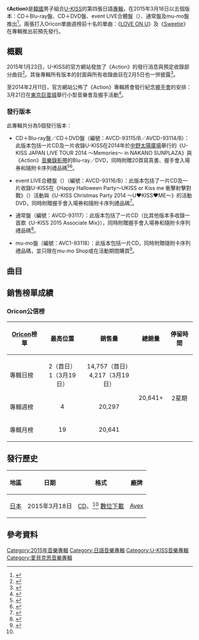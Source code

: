 {{Infobox album <!-- See Wikipedia:WikiProject Albums -->
| Name        = Action
| Type        = 錄音室專輯
| Artist      = [[U-KISS|U-KISS]]
| Cover       = U-KISS Action.jpg
| Border      = 
| Caption     = 通常盤封面
| Released    = {{Start date|2015|3|18}}
| Recorded    = 2014年－2015年
| Genre       = [[日語流行音樂|日語流行音樂]]
| Length      = 47分50秒
| Label       = [[Avex|Avex]]
| Language    = [[日語|日語]]
| Producer    = 
| Chart position = * 日榜最高排名第2位<small>（[[Oricon公信榜|Oricon]]）</small>
* 週間最高排名第4位<small>（[[Oricon公信榜|Oricon]]）</small> 
| Last album  = [[Always_(U-KISS迷你專輯)|Always]]<br>（2015年）
| This album  = '''Action'''<br>（2015年）
| Next album  = [[THE_CHRISTMAS_ALBUM|THE CHRISTMAS ALBUM]]<br>（2015年）
| Misc        = {{singles
  | Promo          = yes
  | Name           = Action
  | Type           = studio
  | Single 1       = [[LOVE_ON_U|LOVE ON U]]
  | Single 1 date  = {{Start date|2014|7|16}}
  | Single 2       = [[Sweetie_(U-KISS單曲)|Sweetie]]
  | Single 2 date  = {{Start date|2014|12|17}}
  }}
}}

《'''Action'''》是[[韓國|韓國]]男子組合[[U-KISS|U-KISS]]的第四張日語[[專輯|專輯]]，在2015年3月18日以五個版本：CD＋Blu-ray盤、CD＋DVD盤、event LIVE合體盤（{{lang-ja|イベントLIVE合体盤}}）、通常盤及mu-mo盤推出<ref name="list">{{cite web|title=U-KISS、4thアルバム「Action」のジャケット写真＆収録内容解禁！|url=http://japanese.kpopstarz.com/articles/27051/20150207/u-kiss-prelease.htm|website=kpopstarz|date=2015-02-07|accessdate=2015-02-08|language=ja|archive-date=2015-04-02|archive-url=https://web.archive.org/web/20150402112708/http://japanese.kpopstarz.com/articles/27051/20150207/u-kiss-prelease.htm|dead-url=no}}</ref>。兩張打入Oricon單曲週榜前十名的單曲：《[[LOVE_ON_U|LOVE ON U]]》及《[[Sweetie_(U-KISS單曲)|Sweetie]]》在專輯推出前預先發行。

==概觀==
2015年1月23日，U-KISS的官方網站發放了《Action》的發行消息與預定收錄部分曲目<ref name="inf">{{cite web|title=4枚目のアルバム「Action」発売決定！！|url=http://u-kiss.jp/news/detail.php?id=1018288|date=2015-01-23|accessdate=2015-02-11|language=ja|archive-date=2015-02-18|archive-url=https://web.archive.org/web/20150218050151/http://u-kiss.jp/news/detail.php?id=1018288|dead-url=no}}</ref>。其後專輯所有版本的封面與所有收錄曲目在2月5日也一併披露<ref>{{cite web|title=アルバム「Action」のジャケット写真＆収録内容発表！！|url=http://u-kiss.jp/news/detail.php?id=1018780|date=2015-02-05|accessdate=2015-02-11|language=ja|archive-date=2015-02-24|archive-url=https://web.archive.org/web/20150224223122/http://u-kiss.jp/news/detail.php?id=1018780|dead-url=no}}</ref>。

至2014年2月11日，官方網站公佈了《Action》專輯將會發行紀念[[握手會|握手會]]的安排：3月21日在[[東京巨蛋城|東京巨蛋城]]舉行小型音樂會及握手活動<ref>{{cite web|title=3/18発売U-KISS NEW AL「Action」発売記念封入参加券対象握手会開催決定！|url=http://u-kiss.jp/news/detail.php?id=1018913|date=2015-02-11|accessdate=2015-02-11|language=ja|archive-date=2015-02-24|archive-url=https://web.archive.org/web/20150224223133/http://u-kiss.jp/news/detail.php?id=1018913|dead-url=no}}</ref>。

===發行版本===
此專輯共分為5個發行版本：

*CD＋Blu-ray盤／CD＋DVD盤（編號：AVCD-93115/B／AVCD-93114/B）：此版本包括一片CD及一片收錄U-KISS在2014年於[[中野太陽廣場|中野太陽廣場]]舉行的《U-KISS JAPAN LIVE TOUR 2014 ～Memories～ in NAKANO SUNPLAZA》與《Action》[[音樂錄影帶|音樂錄影帶]]的Blu-ray／DVD，同時附贈20頁寫真書、握手會入場券和隨附卡序列禮品碼<ref name="spb">{{cite web|url=http://www.amazon.co.jp/dp/B00SKULLN2|title=Amazon.co.jp: U-KISS : Action (CD+Blu-ray Disc) (初回生産限定盤) - 音楽|date=|work=|publisher=[[amazon|amazon]]|accessdate=2015-02-11|language=ja|archive-date=2019-09-19|archive-url=https://web.archive.org/web/20190919023436/https://www.amazon.co.jp/dp/B00SKULLN2|dead-url=no}}</ref><ref name="spd">{{cite web|url=http://www.amazon.co.jp/dp/B00SKULLKU|title=Amazon.co.jp: U-KISS : Action (CD+DVD) (初回生産限定盤) - 音楽|date=|work=|publisher=[[amazon|amazon]]|accessdate=2015-02-11|language=ja|archive-date=2019-09-19|archive-url=https://web.archive.org/web/20190919023432/https://www.amazon.co.jp/dp/B00SKULLKU|dead-url=no}}</ref>。

*event LIVE合體盤（{{lang-ja|イベントLIVE合体盤}}）（編號：AVCD-93116/B）：此版本包括了一片CD及一片收錄U-KISS在《Happy Halloween Party～UKISS or Kiss me 衝擊射擊對戰》（{{lang-ja|Happy Halloween Party～UKISS or Kiss me ドキドキ どっきり大作戦～}}）活動與《U-KISS Christmas Party 2014 ～U♥KISS♥ME～》的活動DVD，同時附贈握手會入場券和隨附卡序列禮品碼<ref name="spe">{{cite web|url=http://www.amazon.co.jp/dp/B00SKULLMI|title=U-KISS - Action (CD+DVD) - 音楽|date=|work=|publisher=[[amazon|amazon]]|accessdate=2015-02-11|language=ja|archive-date=2019-09-19|archive-url=https://web.archive.org/web/20190919023436/https://www.amazon.co.jp/dp/B00SKULLMI|dead-url=no}}</ref>。

*通常盤（編號：AVCD-93117）：此版本包括了一片CD（比其他版本多收錄一首歌《U-KISS 2015 Associate Mix》），同時附贈握手會入場券和隨附卡序列禮品碼<ref name="regular">{{cite web|url=http://www.amazon.co.jp/dp/B00SKULLM8|title=U-KISS - Action - 音楽|date=|work=|publisher=[[amazon|amazon]]|accessdate=2015-02-11|language=ja|archive-date=2015-06-14|archive-url=https://web.archive.org/web/20150614005517/http://www.amazon.co.jp/dp/B00SKULLM8|dead-url=no}}</ref>。

*mu-mo盤（編號：AVC1-93118）：此版本包括一片CD，同時附贈隨附卡序列禮品碼，並只限在mu-mo Shop或在活動期間購買<ref name="mumo">{{cite web|url=http://shop.mu-mo.net/a/item1/?jsiteid=mumo&seq_exhibit_id=133337|title=Action【mu-moショップ・イベント会場限定盤】（CDのみ）｜mu-moショップ|date=|work=|publisher=[[mu-mo_Shop|mu-mo Shop]]|accessdate=2015-02-11|language=ja|archive-date=2015-03-20|archive-url=https://web.archive.org/web/20150320064659/http://shop.mu-mo.net/a/item1/?jsiteid=mumo&seq_exhibit_id=133337|dead-url=no}}</ref>。

==曲目==
{{tracklist
| collapsed       = no
| headline        = 基本曲目<ref name="list"/>
| total_length    = 47:50

| title1          = Black hole ~Intro~
| music1          = {{link-ja|阿部隆大|阿部隆大}}
| lyrics1         = [[禹成賢|Kevin]]<br>[[金炅才|ELI]]
| arranger1       = 阿部隆大
| length1         = 2:13

| title2          = FEEL IT
| music2          = [[Command_Freaks|Command Freaks]]<br>[[Casper|Casper]]
| lyrics2         = Casper<br>[[Ayaka_Kinugawa|Ayaka Kinugawa]]
| arranger2       = Command Freaks<br>Casper
| length2         = 3:34

| title3          = [[LOVE_ON_U|LOVE ON U]]
| music3          = [[金大成|金大成]]（{{lang|ko|김태성}}）<br>Casper<br>[[Jake_K|Jake K]]
| lyrics3         = [[TAKERU|TAKERU]]
| arranger3       = 金大成<br>Casper<br>Jake K
| length3         = 3:23

| title4          = Action
| music4          = [[Stand_Alone|Stand Alone]]<br>[[Carlos_Okabe|Carlos Okabe]]
| lyrics4         = Carlos Okabe
| arranger4       = Stand Alone
| length4         = 4:07

| title5          = [[Sweetie_(U-KISS單曲)|Sweetie]]
| music5          = Command Freaks<br>Casper
| lyrics5         = {{link-ja|上田起士|上田起士}}
| arranger5       = Command Freaks<br>Casper
| length5         = 4:16

| title6          = If...
| music6          = [[TANTARAS|TANTARAS]]
| lyrics6         = [[澤口千惠|澤口千惠]]（{{lang|ja|沢口 千恵}}）
| arranger6       = TANTARAS
| length6         = 4:40

| title7          = Brave
| music7          = {{link-ja|河合英嗣|河合英嗣}}
| lyrics7         = 河合英嗣
| arranger7       = {{link-ja|清水武仁|清水武仁}}<br>[[ats-|ats-]]
| length7         = 5:00

| title8          = JACKPOT
| music8          = {{link-ja|陶山隼|陶山隼}}
| lyrics8         = 澤口千惠<br>ELI
| arranger8       = 陶山隼
| length8         = 4:02

| title9          = Head Up High
| music9          = Command Freaks<br>{{link-en|Andrew Choi|Andrew Choi}}<br>220
| lyrics9         = TAKERU
| arranger9       = Command Freaks
| length9         = 3:30

| title10         = One Call Away
| music10         = Andrew Choi<br>220<br>[[Brian_Cho|Brian Cho]]
| lyrics10        = {{link-ja|加藤健|Kenn Kato|Kenn Kato}}
| arranger10      = 220<br>Brian Cho
| length10        = 4:29

| title11         = 再一次
| note11          = {{lang|ja|もう一度}}
| music11         = {{link-ja|大谷靖夫|大谷靖夫|y@suo ohtani}}
| lyrics11        = {{link-ja|BOUNCEBACK|BOUNCEBACK}}
| arranger11      = ats-
| length11        = 4:59

| title12         = You are the reason ~Ending~
| music12         = 阿部隆大
| lyrics12        = Kevin<br>ELI
| arranger12      = 阿部隆大
| length12        = 3:52
}}
{{tracklist
| collapsed       = yes
| headline        = 通常盤附贈曲目<ref name="regular"/>
| total_length    = 

| title13         = U-KISS 2015 Associate Mix
| music13         = 
| lyrics13        = 
| arranger13      = 
| length13        = 

}}
{{tracklist
| collapsed       = yes
| headline        = Blu-ray／DVD<small>（CD＋Blu-ray盤／CD＋DVD盤）：《U-KISS JAPAN LIVE TOUR 2014 ～Memories～ in NAKANO SUNPLAZA》</small><ref name="spb"/><ref name="spd"/>

| title1          = FLY HIGH ～Intro～
| title2          = [[Break_up_(U-KISS單曲)|Break up]]
| title3          = Bungee Jum
| title4          = [[One_of_You|One of You]]
| title5          = Baby,Touch Me
| title6          = Crazy 4 U
| title7          = SOMEDAY
| note7           = 日語版
| title8          = [[Fall_in_Love_/_Shape_of_your_heart|Fall in Love]]
| title9          = [[Tick_Tack|Tick Tack]]
| title10         = -Jun Solo Dance-
| note10          = 表演
| title11         = LOVE ON U
| title12         = FEEL IT
| title13         = Standing Still
| note13          = 日語版
| title14         = She's Mine
| title15         = Spring Rain
| title16         = Come Back To ME
| title17         = Forbidden Love
| title18         = nightmare
| title19         = [[Fall_in_Love_/_Shape_of_your_heart|Shape of your heart]]
| title20         = NEVERLAND
| note20          = 日語版
| title21         = Without You
| title22         = Action
| note22          = 音樂錄影帶

}}
{{tracklist
| collapsed       = yes
| headline        = DVD <small>（event LIVE合體盤）：《Happy Halloween Party～UKISS or Kiss me 衝擊射擊對戰》（{{lang|ja|Happy Halloween Party～UKISS or Kiss me ドキドキ どっきり大作戦～}}）</small><ref name=spe/>

| title1          = 開場
| title2          = MISSION CLEAR ACT
| title3          = LOVE ON U
| title4          = FEEL IT
| title5          = DORADORA
| title6          = [[Forbidden_Love|Forbidden Love]]
| title7          = Bingeul Bingeul
| title8          = 0330
| title9          = NEVERLAND
| note9           = 日語版

}}
{{tracklist
| collapsed       = yes
| headline        = DVD <small>（event LIVE合體盤）：《U-KISS Christmas Party 2014 ～U♥KISS♥ME～》</small><ref name=spe/>
| title10         = Sweetie
| note10          = Christmas version
| title11         = 0330
| note11          = Christmas version
| title12         = [[Distance...|Distance...]]
| note12          = Christmas version
| title13         = A Shared Dream
| note13          = Christmas version
| title14         = Believe
| title15         = Thousand Miles Away
| title16         = ALONE
| title17         = Action
| note17          = 音樂錄影帶

}}

==銷售榜單成績==
===Oricon公信榜===
{| class="wikitable"
|-
! style="text-align:center;"|[[Oricon|Oricon]]榜單
! style="text-align:center;"|最高位置
! style="text-align:center;"|銷售量
! style="text-align:center;"|總銷量
! style="text-align:center;"|停留時間
|-
|align="left"|專輯日榜
| style="text-align:center;"| 2（首日）<br>1（3月19日）
| style="text-align:center;" rowspan="1"| 14,757（首日）<br>4,217（3月19日）
| style="text-align:center;" rowspan="3"| 20,641+
| style="text-align:center;" rowspan="3"| 2星期
|-
|align="left"|專輯週榜
| style="text-align:center;"| 4
| style="text-align:center;"| 20,297
|-
|align="left"|專輯月榜
| style="text-align:center;"| 19
| style="text-align:center;"| 20,641
|}

==發行歷史==
{| class="wikitable plainrowheaders"
|-
! scope="col"| 地區 !! 日期 !! 格式 !! 廠牌
|-
! scope="row"| [[日本|日本]]
| 2015年3月18日
| [[CD|CD]]、<ref name=list /> [[數位音樂下載|數位下載]]
| [[Avex|Avex]]
|}

==參考資料==
{{reflist}}

{{U-KISS}}

[[Category:2015年音樂專輯|Category:2015年音樂專輯]]
[[Category:日語音樂專輯|Category:日語音樂專輯]]
[[Category:U-KISS音樂專輯|Category:U-KISS音樂專輯]]
[[Category:愛貝克思音樂專輯|Category:愛貝克思音樂專輯]]